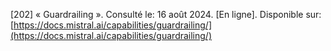 \[202\]	« Guardrailing ». Consulté le: 16 août 2024\. \[En ligne\]. Disponible sur: [https://docs.mistral.ai/capabilities/guardrailing/](https://docs.mistral.ai/capabilities/guardrailing/)
